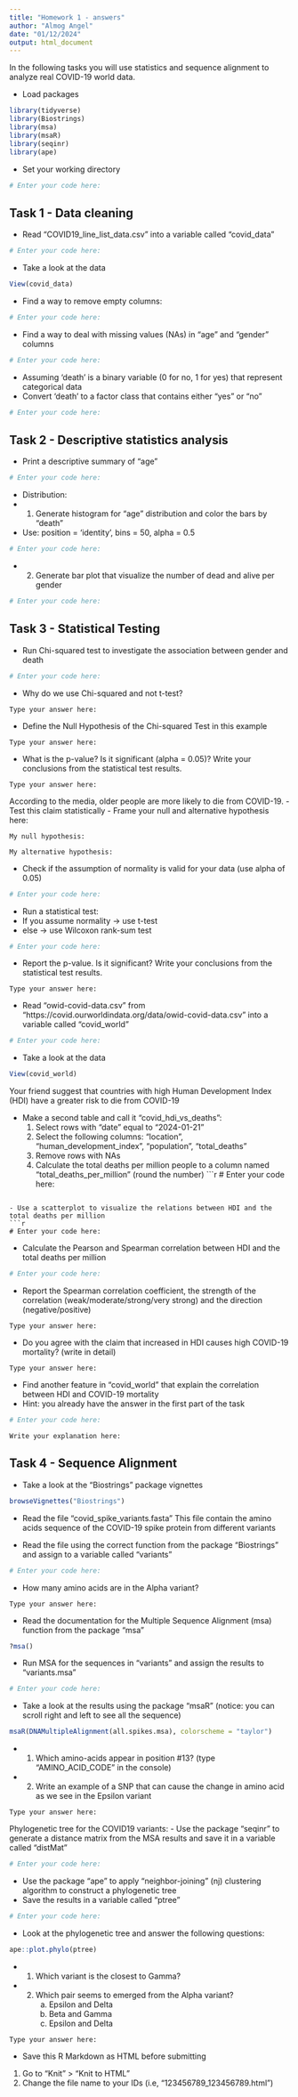 ```yaml
---
title: "Homework 1 - answers"
author: "Almog Angel"
date: "01/12/2024"
output: html_document
---
```


In the following tasks you will use statistics and sequence alignment to analyze real COVID-19 world data.

- Load packages
```r
library(tidyverse)
library(Biostrings)
library(msa)
library(msaR)
library(seqinr)
library(ape)
```

- Set your working directory
```r
# Enter your code here:

```

## Task 1 - Data cleaning

- Read "COVID19_line_list_data.csv" into a variable called "covid_data"
```r
# Enter your code here:

```

- Take a look at the data
```r
View(covid_data)
```

- Find a way to remove empty columns:
```r
# Enter your code here:

```

- Find a way to deal with missing values (NAs) in  "age" and "gender" columns
```r
# Enter your code here:

```

- Assuming 'death' is a binary variable (0 for no, 1 for yes) that represent categorical data
- Convert 'death' to a factor class that contains either "yes" or "no"
```r
# Enter your code here:

```


## Task 2 - Descriptive statistics analysis 

- Print a descriptive summary of "age"
```r
# Enter your code here:

```

- Distribution:
- (1) Generate histogram for "age" distribution and color the bars by "death"
* Use: position = 'identity', bins = 50, alpha = 0.5
```r
# Enter your code here:

```

- (2) Generate bar plot that visualize the number of dead and alive per gender
```r
# Enter your code here:

```


## Task 3 - Statistical Testing


- Run Chi-squared test to investigate the association between gender and death
```r
# Enter your code here:

```

- Why do we use Chi-squared and not t-test?
```{}
Type your answer here:

```

- Define the Null Hypothesis of the Chi-squared Test in this example
```{}
Type your answer here:

```

- What is the p-value? Is it significant (alpha = 0.05)? Write your conclusions from the statistical test results.
```{}
Type your answer here:

```


According to the media, older people are more likely to die from COVID-19.
- Test this claim statistically
- Frame your null and alternative hypothesis here:
```{}
My null hypothesis:

My alternative hypothesis:

```

- Check if the assumption of normality is valid for your data (use alpha of 0.05)
```r
# Enter your code here:

```

- Run a statistical test:
- If you assume normality -> use t-test 
- else -> use Wilcoxon rank-sum test 
```r
# Enter your code here:

```

- Report the p-value. Is it significant? Write your conclusions from the statistical test results.
```{}
Type your answer here:

```

- Read "owid-covid-data.csv" from "https://covid.ourworldindata.org/data/owid-covid-data.csv" into a variable called "covid_world"
```r
# Enter your code here:

```

- Take a look at the data
```r
View(covid_world)
```


Your friend suggest that countries with high Human Development Index (HDI) have a greater risk to die from COVID-19

- Make a second table and call it "covid_hdi_vs_deaths":
  (1) Select rows with "date" equal to "2024-01-21"
  (2) Select the following columns: "location", "human_development_index", "population", "total_deaths"
  (3) Remove rows with NAs
  (4) Calculate the total deaths per million people to a column named "total_deaths_per_million" (round the number)
```r
# Enter your code here:

```

- Use a scatterplot to visualize the relations between HDI and the total deaths per million
```r
# Enter your code here:

```

- Calculate the Pearson and Spearman correlation between HDI and the total deaths per million
```r
# Enter your code here:

```

- Report the Spearman correlation coefficient, the strength of the correlation (weak/moderate/strong/very strong) and the direction (negative/positive)
```{}
Type your answer here:

```

- Do you agree with the claim that increased in HDI causes high COVID-19 mortality? (write in detail)
```{}
Type your answer here:

```

- Find another feature in "covid_world" that explain the correlation between HDI and COVID-19 mortality
* Hint: you already have the answer in the first part of the task
```r
# Enter your code here:

```

```{}
Write your explanation here: 

```


## Task 4 - Sequence Alignment

- Take a look at the "Biostrings" package vignettes
```r
browseVignettes("Biostrings")
```

- Read the file "covid_spike_variants.fasta"
This file contain the amino acids sequence of the COVID-19 spike protein from different variants

- Read the file using the correct function from the package "Biostrings" and assign to a variable called "variants"
```r
# Enter your code here:

```

- How many amino acids are in the Alpha variant?
```{}
Type your answer here:

```

- Read the documentation for the Multiple Sequence Alignment (msa) function from the package "msa"
```r
?msa()
```

- Run MSA for the sequences in "variants" and assign the results to "variants.msa"
```r
# Enter your code here:

```

- Take a look at the results using the package "msaR" (notice: you can scroll right and left to see all the sequence)
```r
msaR(DNAMultipleAlignment(all.spikes.msa), colorscheme = "taylor")
```

- (1) Which amino-acids appear in position #13? (type "AMINO_ACID_CODE" in the console)
- (2) Write an example of a SNP that can cause the change in amino acid as we see in the Epsilon variant
```{}
Type your answer here:

```

Phylogenetic tree for the COVID19 variants:
- Use the package "seqinr" to generate a distance matrix from the MSA results and save it in a variable called "distMat"
```r
# Enter your code here:

```

- Use the package "ape" to apply "neighbor-joining" (nj) clustering algorithm to construct a phylogenetic tree
- Save the results in a variable called "ptree"
```r
# Enter your code here:

```

- Look at the phylogenetic tree and answer the following questions:
```r
ape::plot.phylo(ptree)
```

- (1) Which variant is the closest to Gamma?
- (2) Which pair seems to emerged from the Alpha variant?
      (a) Epsilon and Delta
      (b) Beta and Gamma
      (c) Epsilon and Delta
      
```{}
Type your answer here:

```

- Save this R Markdown as HTML before submitting
(1) Go to "Knit" > "Knit to HTML"
(2) Change the file name to your IDs (i.e, "123456789_123456789.html")